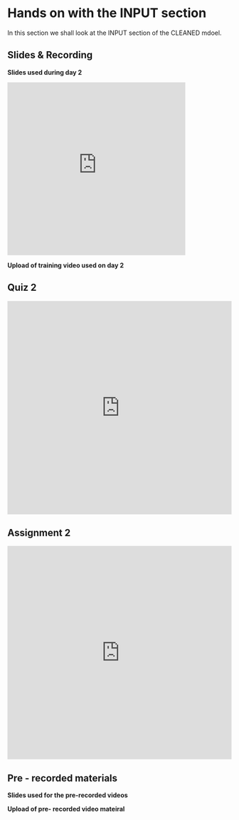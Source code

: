 # Hands on with the INPUT section  

In this section we shall look at the INPUT section of the CLEANED mdoel.


## Slides & Recording

**Slides used during day 2**

<iframe src="https://docs.google.com/presentation/d/e/2PACX-1vSB90L44VXkCYpxWqL6ZQ13pBg9sZhuUspTnkm6j_iCzydVFLj1du2plRCfaN40dw/embed?start=false&loop=false&delayms=3000" frameborder="0" width="400" height="389" allowfullscreen="true" mozallowfullscreen="true" webkitallowfullscreen="true"></iframe>

**Upload of training video used on day 2**

## Quiz 2


<iframe width="640px" height= "480px" src= "https://forms.office.com/Pages/ResponsePage.aspx?id=AA76ahT6t0CKLiKn-MNX1aE1vfzSBf5GkjzzKvqgj8ZUMDJNTk0xQU9JRDlDRTJNM1lGREMxWDVSWS4u&embed=true" frameborder= "0" marginwidth= "0" marginheight= "0" style= "border: none; max-width:100%; max-height:100vh" allowfullscreen webkitallowfullscreen mozallowfullscreen msallowfullscreen> </iframe>

## Assignment 2 

<iframe width="640px" height= "480px" src= "https://forms.office.com/Pages/ResponsePage.aspx?id=AA76ahT6t0CKLiKn-MNX1aE1vfzSBf5GkjzzKvqgj8ZURUE1MkIzV1BQTEs2U0U3Ukw0UFdCV1ROSy4u&embed=true" frameborder= "0" marginwidth= "0" marginheight= "0" style= "border: none; max-width:100%; max-height:100vh" allowfullscreen webkitallowfullscreen mozallowfullscreen msallowfullscreen> </iframe>

## Pre - recorded materials 

**Slides used for the pre-recorded videos**


**Upload of pre- recorded video mateiral**

